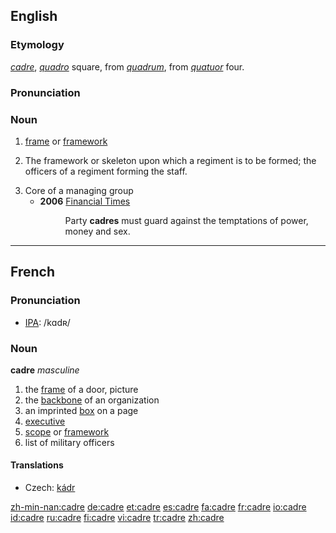 {{wikipedia|Cadre}}
==English==

===Etymology===
{{F.}} ''[[#French|cadre]]'', {{It.}} ''[[quadro]]'' square, from {{L.}} ''[[quadrum]]'', from ''[[quatuor]]'' four.

===Pronunciation===
{{IPA|/ˈkɑːdreɪ/}}

===Noun===
{{en-noun}}

# [[frame]] or [[framework]]
# {{context|military}} The framework or skeleton upon which a regiment is to be formed; the officers of a regiment forming the staff.
# Core of a managing group
#* '''2006''' [http://www.ft.com/cms/s/e9eef20e-4dc4-11db-8704-0000779e2340,dwp_uuid=9c33700c-4c86-11da-89df-0000779e2340.html Financial Times]
#*: Party '''cadres''' must guard against the temptations of power, money and sex.

----

==French==

===Pronunciation===
*[[International Phonetic Alphabet|IPA]]: /kɑdʀ/

===Noun===
'''cadre''' ''masculine''

# the [[frame]] of a door, picture
# the [[backbone]] of an organization
# an imprinted [[box]] on a page
# [[executive]]
# [[scope]] or [[framework]]
# list of military officers

====Translations====
*Czech: [[kádr]]

[[zh-min-nan:cadre]]
[[de:cadre]]
[[et:cadre]]
[[es:cadre]]
[[fa:cadre]]
[[fr:cadre]]
[[io:cadre]]
[[id:cadre]]
[[ru:cadre]]
[[fi:cadre]]
[[vi:cadre]]
[[tr:cadre]]
[[zh:cadre]]